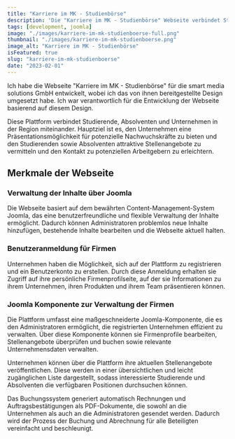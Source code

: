 ---
title: "Karriere im MK - Studienbörse"
description: 'Die "Karriere im MK - Studienbörse" Webseite verbindet Studierende, Absolventen und Unternehmen in der Region miteinander.'
tags: [development, joomla]
image: "./images/karriere-im-mk-studienboerse-full.png"
thumbnail: "./images/karriere-im-mk-studienboerse.png"
image_alt: "Karriere im MK - Studienbörse"
isFeatured: true
slug: "karriere-im-mk-studienboerse"
date: "2023-02-01"
---


Ich habe die Webseite "Karriere im MK - Studienbörse" für die smart media solutions GmbH entwickelt, wobei ich das von ihnen bereitgestellte Design umgesetzt habe. Ich war verantwortlich für die Entwicklung der Webseite basierend auf diesem Design.

Diese Plattform verbindet Studierende, Absolventen und Unternehmen in der Region miteinander. Hauptziel ist es, den Unternehmen eine Präsentationsmöglichkeit für potenzielle Nachwuchskräfte zu bieten und den Studierenden sowie Absolventen attraktive Stellenangebote zu vermitteln und den Kontakt zu potenziellen Arbeitgebern zu erleichtern.

<ProjectDetails
  client="smart media solutions GmbH"
  handover="02/2023"
  services="HTML, SCSS, JavaScript, PHP, Joomla, MySQL"
  website="https://karriere-im-mk.de/"
/>

## Merkmale der Webseite

### Verwaltung der Inhalte über Joomla

Die Webseite basiert auf dem bewährten Content-Management-System Joomla, das eine benutzerfreundliche und flexible Verwaltung der Inhalte ermöglicht. Dadurch können Administratoren problemlos neue Inhalte hinzufügen, bestehende Inhalte bearbeiten und die Webseite aktuell halten.

### Benutzeranmeldung für Firmen

Unternehmen haben die Möglichkeit, sich auf der Plattform zu registrieren und ein Benutzerkonto zu erstellen. Durch diese Anmeldung erhalten sie Zugriff auf ihre persönliche Firmenprofilseite, auf der sie Informationen zu ihrem Unternehmen, ihren Produkten und ihrem Team präsentieren können.

### Joomla Komponente zur Verwaltung der Firmen

Die Plattform umfasst eine maßgeschneiderte Joomla-Komponente, die es den Administratoren ermöglicht, die registrierten Unternehmen effizient zu verwalten. Über diese Komponente können sie Firmenprofile bearbeiten, Stellenangebote überprüfen und buchen sowie relevante Unternehmensdaten verwalten.

Unternehmen können über die Plattform ihre aktuellen Stellenangebote veröffentlichen. Diese werden in einer übersichtlichen und leicht zugänglichen Liste dargestellt, sodass interessierte Studierende und Absolventen die verfügbaren Positionen durchsuchen können.

Das Buchungssystem generiert automatisch Rechnungen und Auftragsbestätigungen als PDF-Dokumente, die sowohl an die Unternehmen als auch an die Administratoren gesendet werden. Dadurch wird der Prozess der Buchung und Abrechnung für alle Beteiligten vereinfacht und beschleunigt.
